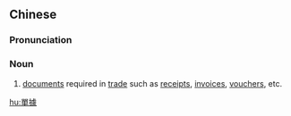 {{also|单据}}
==Chinese==
{{zh-forms|s=单据}}

===Pronunciation===
{{zh-pron
|m=dānjù
|c=daan1 geoi3
|mn=xm,tp:toaⁿ-kù/qz:toaⁿ-kìr/zz,kh:toaⁿ-kì/tp:tan-kù/kh:tan-kì
|cat=n
}}

===Noun===
{{zh-noun}}

# [[document]]s required in [[trade]] such as [[receipt]]s, [[invoice]]s, [[voucher]]s, etc.

[[hu:單據]]